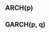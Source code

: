## ARCH(p)

\begin{code}{Stan}{General ARCH(p) model}{code-arch}
data {
  int<lower=1> T; // Length of the TS
  int<lower=1> p; // Order of ARCH(p)
  vector[T] y;    // Log of returns
}

parameters {
  real<lower=0> alpha0; // Intercept
  simplex[p + 1] alpha; // Coefficients with stationarity
  real<lower=1> nu;     // Degrees of freedom
}

transformed parameters {
  vector[T - p] sigma2 = rep_vector(alpha0, T - p); // Conditional variance

  // Skip first *p* observations as there are no lags for them
  for (i in 1:(T - p)) {
    for (j in 1:p) {
      sigma2[i] += alpha[j] * square(y[i + p - j]);
    }
  }
}

model {
  nu     ~ gamma(4, 0.4);
  alpha0 ~ gamma(2, 4);
  alpha  ~ beta(2, 2);

  for (i in 1:(T - p)) {
    y[i + p] ~ student_t(nu, 0, sqrt(sigma2[i]));
  }
}

generated quantities {
  real total = sum(alpha[1:p]);
  vector[T - p] log_lik;
  vector[T - p] y_pred;

  for (i in 1:(T - p)) {
    y_pred[i] = student_t_rng(nu, 0, sqrt(sigma2[i]));
    log_lik[i] = student_t_lpdf(y[i + p] | nu, 0, sqrt(sigma2[i]));
  }
}
\end{code}

## GARCH(p, q)

\begin{code}{Stan}{General ARCH(p) model}{code-arch}
data {
  int<lower=1> T; // Length of the TS
  int<lower=1> p; // Order of GARCH(p, q)
  int<lower=1> q; // Order of GARCH(p, q)
  vector[T] y;    // Log of returns
}

parameters {
  real<lower=0> alpha0;     // Intercept
  simplex[p + q + 1] coefs; // All coefs
  real<lower=1> nu;         // Degrees of freedom
}

transformed parameters {
  vector[T - p] sigma2 = rep_vector(alpha0, T - p);  // Conditional variance
  vector[p] alpha = coefs[1:p];                      // Coefficients
  vector[q] beta coefs[(p+1):(p + q)];               // Coefficients

  // Add past residuals
  for (t in 1:(T - p)) {
    for (j in 1:p) {
      sigma2[t] += alpha[j] * square(y[t + p - j]);
    }
  }

  // Add past conditional variance
  for (t in (q + 1):(T - p)) {
    for (i in 1:q) {
      sigma2[t] += beta[i] * sigma2[t - i];
    }
  }
}

model {
  nu     ~ gamma(4, 0.4);
  alpha0 ~ gamma(2, 4);
  alpha  ~ beta(2, 2);
  beta   ~ beta(2, 2);

  for (i in (q + 1):(T-p)) {
    y[i + p] ~ student_t(nu, 0, sqrt(sigma2[i]));
  }
}

generated quantities {
  real total = sum(alpha) + sum(beta);
  vector[T - p] log_lik;
  vector[T - p] y_pred;

  for (i in 1:(T - p)) {
    y_pred[i] = student_t_rng(nu, 0, sqrt(sigma2[i]));
    log_lik[i] = student_t_lpdf(y[i + p] | nu, 0, sqrt(sigma2[i]));
  }
}
\end{code}